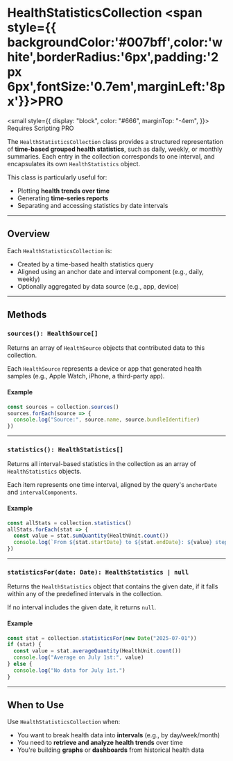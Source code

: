 # HealthStatisticsCollection <span style={{ backgroundColor:'#007bff',color:'white',borderRadius:'6px',padding:'2px 6px',fontSize:'0.7em',marginLeft:'8px'}}>PRO</span>

<small
  style={{
    display: "block",
    color: "#666",
    marginTop: "-4em",
  }}>
  Requires Scripting PRO
</small>

The `HealthStatisticsCollection` class provides a structured representation of **time-based grouped health statistics**, such as daily, weekly, or monthly summaries. Each entry in the collection corresponds to one interval, and encapsulates its own `HealthStatistics` object.

This class is particularly useful for:

* Plotting **health trends over time**
* Generating **time-series reports**
* Separating and accessing statistics by date intervals

---

## Overview

Each `HealthStatisticsCollection` is:

* Created by a time-based health statistics query
* Aligned using an anchor date and interval component (e.g., daily, weekly)
* Optionally aggregated by data source (e.g., app, device)

---

## Methods

### `sources(): HealthSource[]`

Returns an array of `HealthSource` objects that contributed data to this collection.

Each `HealthSource` represents a device or app that generated health samples (e.g., Apple Watch, iPhone, a third-party app).

#### Example

```ts
const sources = collection.sources()
sources.forEach(source => {
  console.log("Source:", source.name, source.bundleIdentifier)
})
```

---

### `statistics(): HealthStatistics[]`

Returns all interval-based statistics in the collection as an array of `HealthStatistics` objects.

Each item represents one time interval, aligned by the query's `anchorDate` and `intervalComponents`.

#### Example

```ts
const allStats = collection.statistics()
allStats.forEach(stat => {
  const value = stat.sumQuantity(HealthUnit.count())
  console.log(`From ${stat.startDate} to ${stat.endDate}: ${value} steps`)
})
```

---

### `statisticsFor(date: Date): HealthStatistics | null`

Returns the `HealthStatistics` object that contains the given date, if it falls within any of the predefined intervals in the collection.

If no interval includes the given date, it returns `null`.

#### Example

```ts
const stat = collection.statisticsFor(new Date("2025-07-01"))
if (stat) {
  const value = stat.averageQuantity(HealthUnit.count())
  console.log("Average on July 1st:", value)
} else {
  console.log("No data for July 1st.")
}
```

---

## When to Use

Use `HealthStatisticsCollection` when:

* You want to break health data into **intervals** (e.g., by day/week/month)
* You need to **retrieve and analyze health trends** over time
* You're building **graphs** or **dashboards** from historical health data

